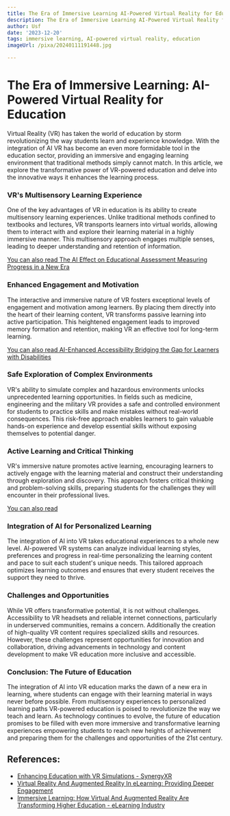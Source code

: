 ```yaml
---
title: The Era of Immersive Learning AI-Powered Virtual Reality for Education
description: The Era of Immersive Learning AI-Powered Virtual Reality for Education
author: Usf
date: '2023-12-20'
tags: immersive learning, AI-powered virtual reality, education
imageUrl: /pixa/20240111191448.jpg

---
```

# The Era of Immersive  Learning: AI-Powered Virtual Reality for Education

Virtual Reality (VR) has taken the world of education by storm revolutionizing the way students learn and experience knowledge.  With the integration of AI VR has become an even more formidable tool in  the education sector, providing  an immersive and engaging  learning environment that traditional  methods simply cannot match. In this article, we explore the transformative power of VR-powered  education and delve into the innovative  ways it enhances the learning process.

### VR's Multisensory Learning Experience

One of the key advantages of  VR in education is its ability to create multisensory learning experiences. Unlike traditional methods confined to  textbooks and lectures,  VR transports learners into virtual worlds, allowing  them to interact with and explore their  learning material in a highly immersive manner. This multisensory approach engages multiple  senses, leading to  deeper understanding and retention  of information.

[You can also read The AI  Effect on Educational Assessment Measuring Progress in a New  Era](The%20AI%20Effect%20on%20Educational%20Assessment%20Measuring%20Progress%20in%20a%20New%20Era)


### Enhanced Engagement and Motivation

The interactive and immersive nature of VR fosters exceptional levels of engagement and motivation among learners. By placing them directly into the  heart of their learning content, VR transforms  passive learning  into active participation. This heightened engagement leads to improved memory formation and retention, making  VR an  effective tool for long-term learning.

[You  can also read AI-Enhanced Accessibility Bridging the Gap for Learners with  Disabilities](AI-Enhanced%20Accessibility%20Bridging%20the%20Gap%20for%20Learners%20with%20Disabilities)


### Safe Exploration of Complex Environments

VR's ability to simulate complex and hazardous environments  unlocks unprecedented learning opportunities. In fields such as medicine, engineering and the military VR provides a safe  and controlled environment for students  to practice skills and make  mistakes without real-world consequences. This risk-free  approach enables learners to  gain  valuable hands-on experience and develop essential skills without exposing themselves to potential danger.

### Active Learning and Critical Thinking

VR's immersive nature promotes  active learning, encouraging learners to actively engage with the  learning material and construct their understanding through exploration and discovery. This approach fosters critical thinking and problem-solving skills, preparing students for the challenges they will encounter in their professional lives.

[You can also read ]()


### Integration of AI for Personalized Learning

The integration  of AI into VR takes educational experiences  to  a whole new level. AI-powered VR systems can analyze individual learning styles, preferences and progress in real-time personalizing the learning content and pace to suit  each student's unique needs.  This tailored approach optimizes learning outcomes and ensures that every  student receives the support they need to thrive.

### Challenges and Opportunities

While VR offers transformative potential, it  is not without challenges. Accessibility to VR headsets and reliable internet connections, particularly in underserved communities, remains a concern. Additionally  the creation  of high-quality  VR content requires specialized skills and resources. However, these challenges represent opportunities for innovation and collaboration, driving advancements in technology and  content  development to make VR education more inclusive and accessible.

### Conclusion: The Future  of Education

The integration of AI into VR education marks the dawn of a new era in learning, where students can engage  with their learning material  in ways never before possible. From multisensory experiences to personalized learning paths VR-powered education is poised  to revolutionize the way we teach and learn. As technology continues to evolve, the future of education promises to be filled with even  more immersive and transformative learning experiences  empowering students to reach new heights of achievement and preparing them for the challenges and opportunities  of  the  21st century.

## References:
- [Enhancing Education with VR Simulations - SynergyXR](https://synergyxr.com/blogs/vr-simulations-in-education/)
- [Virtual Reality And Augmented Reality In eLearning: Providing Deeper Engagement](https://elearningindustry.com/virtual-reality-and-augmented-reality-in-elearning-providing-deeper-engagement)
- [Immersive Learning: How Virtual And Augmented Reality Are Transforming Higher Education - eLearning Industry](https://elearningindustry.com/immersive-learning-how-virtual-and-augmented-reality-transforming-higher-education)
